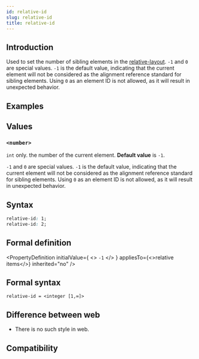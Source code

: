 ```yaml
---
id: relative-id
slug: relative-id
title: relative-id
---
```


## Introduction

Used to set the number of sibling elements in the [relative-layout](/guide/ui/layout/relative-layout.mdx). `-1` and `0` are special values. `-1` is the default value, indicating that the current element will not be considered as the alignment reference standard for sibling elements. Using `0` as an element ID is not allowed, as it will result in unexpected behavior.

## Examples


<Go
  example="css-api"
  defaultFile="src/relative-id/App.tsx"
  img="https://lf-lynx.tiktok-cdns.com/obj/lynx-artifacts-oss-sg/lynx-website/assets/doc/css/relative-id.png"
  defaultEntryFile="dist/relative-id.lynx.bundle"
  entry="src/relative-id"
/>

## Values

### `<number>`

`int` only. the number of the current element. **Default value** is `-1`.

`-1` and `0` are special values. `-1` is the default value, indicating that the current element will not be considered as the alignment reference standard for sibling elements. Using `0` as an element ID is not allowed, as it will result in unexpected behavior.

## Syntax

```css
relative-id: 1;
relative-id: 2;
```

## Formal definition


<PropertyDefinition
  initialValue={
    <>
      <code>-1</code>
    </>
  }
  appliesTo={<>relative items</>}
  inherited="no"
/>

## Formal syntax

```
relative-id = <integer [1,∞]>
```

## Difference between web

- There is no such style in web.

## Compatibility


<LegacyCompatTable metadata="css/properties/relative-id" />
